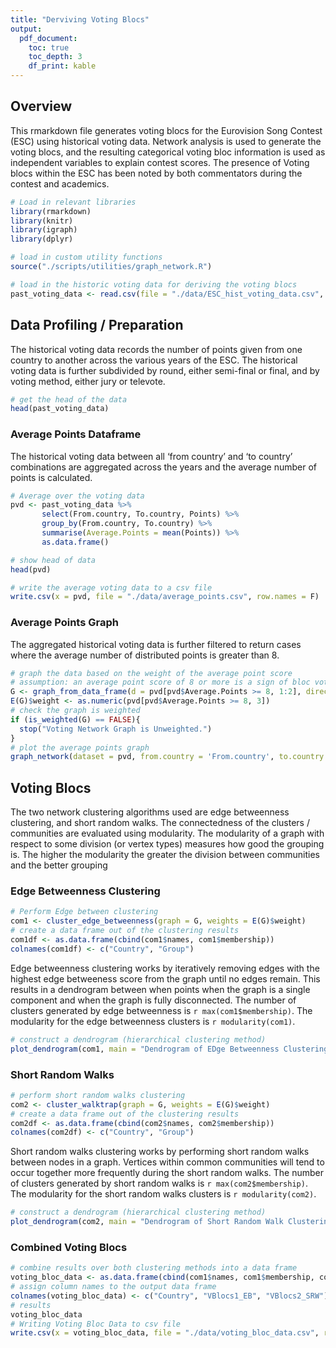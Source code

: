 ```yaml
---
title: "Derviving Voting Blocs"
output: 
  pdf_document:
    toc: true
    toc_depth: 3
    df_print: kable
---
```


## Overview

This rmarkdown file generates voting blocs for the Eurovision Song Contest (ESC) using historical voting data. Network analysis is used to generate the voting blocs, and the resulting categorical voting bloc information is used as independent variables to explain contest scores. The presence of Voting blocs within the ESC has been noted by both commentators during the contest and academics. 

```r
# Load in relevant libraries
library(rmarkdown)
library(knitr)
library(igraph)
library(dplyr)

# load in custom utility functions
source("./scripts/utilities/graph_network.R")

# load in the historic voting data for deriving the voting blocs
past_voting_data <- read.csv(file = "./data/ESC_hist_voting_data.csv", header = T)
```

## Data Profiling / Preparation

The historical voting data records the number of points given from one country to another across the various years of the ESC. The historical voting data is further subdivided by round, either semi-final or final, and by voting method, either jury or televote.

```r
# get the head of the data
head(past_voting_data)
```

### Average Points Dataframe

The historical voting data between all 'from country' and 'to country' combinations are aggregated across the years and the average number of points is calculated.

```r
# Average over the voting data
pvd <- past_voting_data %>% 
       select(From.country, To.country, Points) %>%
       group_by(From.country, To.country) %>%
       summarise(Average.Points = mean(Points)) %>%
       as.data.frame()

# show head of data
head(pvd)

# write the average voting data to a csv file
write.csv(x = pvd, file = "./data/average_points.csv", row.names = F)
```

### Average Points Graph

The aggregated historical voting data is further filtered to return cases where the average number of distributed points is greater than 8.

```r
# graph the data based on the weight of the average point score
# assumption: an average point score of 8 or more is a sign of bloc voting
G <- graph_from_data_frame(d = pvd[pvd$Average.Points >= 8, 1:2], directed = T)
E(G)$weight <- as.numeric(pvd[pvd$Average.Points >= 8, 3])
# check the graph is weighted
if (is_weighted(G) == FALSE){
  stop("Voting Network Graph is Unweighted.")
}
# plot the average points graph
graph_network(dataset = pvd, from.country = 'From.country', to.country = "To.country", weights = 'Average.Points')
```

## Voting Blocs

The two network clustering algorithms used are edge betweenness clustering, and short random walks. The connectedness of the clusters / communities are evaluated using modularity. The modularity of a graph with respect to some division (or vertex types) measures how good the grouping is. The higher the modularity the greater the division between communities and the better grouping

### Edge Betweenness Clustering

```r
# Perform Edge between clustering
com1 <- cluster_edge_betweenness(graph = G, weights = E(G)$weight)
# create a data frame out of the clustering results
com1df <- as.data.frame(cbind(com1$names, com1$membership))
colnames(com1df) <- c("Country", "Group")
```

Edge betweenness clustering works by iteratively removing edges with the highest edge betweeness score from the graph until no edges remain. This results in a dendrogram between when points when the graph is a single component and when the graph is fully disconnected. The number of clusters generated by edge betweenness is `r max(com1$membership)`. The modularity for the edge betweenness clusters is `r modularity(com1)`.

```r
# construct a dendrogram (hierarchical clustering method)
plot_dendrogram(com1, main = "Dendrogram of EDge Betweenness Clustering")
```

### Short Random Walks

```r
# perform short random walks clustering
com2 <- cluster_walktrap(graph = G, weights = E(G)$weight)
# create a data frame out of the clustering results
com2df <- as.data.frame(cbind(com2$names, com2$membership))
colnames(com2df) <- c("Country", "Group")
```

Short random walks clustering works by performing short random walks between nodes in a graph. Vertices within common communities will tend to occur together more frequently during the short random walks. The number of clusters generated by short random walks is `r max(com2$membership)`. The modularity for the short random walks clusters is `r modularity(com2)`.

```r
# construct a dendrogram (hierarchical clustering method)
plot_dendrogram(com2, main = "Dendrogram of Short Random Walk Clustering")
```

### Combined Voting Blocs

```r
# combine results over both clustering methods into a data frame
voting_bloc_data <- as.data.frame(cbind(com1$names, com1$membership, com2$membership))
# assign column names to the output data frame
colnames(voting_bloc_data) <- c("Country", "VBlocs1_EB", "VBlocs2_SRW")
# results
voting_bloc_data
# Writing Voting Bloc Data to csv file
write.csv(x = voting_bloc_data, file = "./data/voting_bloc_data.csv", row.names = F)
```